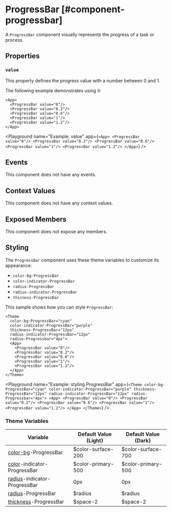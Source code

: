 
# ProgressBar [#component-progressbar]

A `ProgressBar` component visually represents the progress of a task or process.

## Properties

### `value`

This property defines the progress value with a number between 0 and 1.

The following example demonstrates using it:

```ueml copy {2-6}
<App>
  <ProgressBar value="0"/>
  <ProgressBar value="0.2"/>
  <ProgressBar value="0.6"/>
  <ProgressBar value="1"/>
  <ProgressBar value="1.2"/>
</App>
```

<Playground
  name="Example: value"
  app={`
    <App>
      <ProgressBar value="0"/>
      <ProgressBar value="0.2"/>
      <ProgressBar value="0.6"/>
      <ProgressBar value="1"/>
      <ProgressBar value="1.2"/>
    </App>
  `}
/>

## Events

This component does not have any events.

## Context Values

This component does not have any context values.

## Exposed Members

This component does not expose any members.

## Styling

The `ProgressBar` component uses these theme variables to customize its appearance:

- `color-bg-ProgressBar`
- `color-indicator-ProgressBar`
- `radius-ProgressBar`
- `radius-indicator-ProgressBar`
- `thicness-ProgressBar`

This sample shows how you can style `ProgressBar`:

```ueml copy
<Theme
  color-bg-ProgressBar="cyan"
  color-indicator-ProgressBar="purple"
  thickness-ProgressBar="12px"
  radius-indicator-ProgressBar="12px"
  radius-Progressbar="4px">
  <App>
    <ProgressBar value="0"/>
    <ProgressBar value="0.2"/>
    <ProgressBar value="0.6"/>
    <ProgressBar value="1"/>
    <ProgressBar value="1.2"/>
  </App>
</Theme>
```

<Playground
  name="Example: styling ProgressBar"
  app={`
    <Theme
      color-bg-ProgressBar="cyan"
      color-indicator-ProgressBar="purple"
      thickness-ProgressBar="12px"
      radius-indicator-ProgressBar="12px"
      radius-Progressbar="4px">
      <App>
        <ProgressBar value="0"/>
        <ProgressBar value="0.2"/>
        <ProgressBar value="0.6"/>
        <ProgressBar value="1"/>
        <ProgressBar value="1.2"/>
      </App>
    </Theme>
  `}
/>

### Theme Variables

| Variable | Default Value (Light) | Default Value (Dark) |
| --- | --- | --- |
| [color-bg](../styles-and-themes/common-units/#color)-ProgressBar | $color-surface-200 | $color-surface-700 |
| [color](../styles-and-themes/common-units/#color)-indicator-ProgressBar | $color-primary-500 | $color-primary-500 |
| [radius](../styles-and-themes/common-units/#border-rounding)-indicator-ProgressBar | 0px | 0px |
| [radius](../styles-and-themes/common-units/#border-rounding)-ProgressBar | $radius | $radius |
| [thickness](../styles-and-themes/common-units/#size)-ProgressBar | $space-2 | $space-2 |

